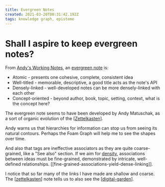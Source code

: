 ```yaml
---
title: Evergreen Notes
created: 2021-03-20T08:31:42.192Z
tags: knowledge graph, episteme
---
```


# Shall I aspire to keep evergreen notes?

From [Andy's Working Notes](https://notes.andymatuschak.org/), an [evergreen note](https://notes.andymatuschak.org/z4SDCZQeRo4xFEQ8H4qrSqd68ucpgE6LU155C) is:

- Atomic - presents one cohesive, complete, consistent idea
- Well-titled - memorable, descriptive, a good title acts as the note's API
- Densely-linked - well-developed notes can be more densely-linked with each other
- Concept-oriented - beyond author, book, topic, setting, context, what is the concept here?

The evergreen note seems to have been developed by Andy Matuschak, as a sort of organic evolution of the [[Zettelkasten]].

Andy warns us that hierarchies for information can stop us from seeing its natural contours. Perhaps the Foam Graph will help me to see the shapes over time.

And also that tags are ineffective associators as they are quite coarse-grained, like a "See also" section. If we aim for [density](https://notes.andymatuschak.org/z2HUE4ABbQjUNjrNemvkTCsLa1LPDRuwh1tXC), associations between ideas must be fine-grained, demonstrated by intricate, well-defined relationships. [[fine-grained-associations-yield-dense-linking]].

I notice that so far many of the links I have made are shallow and coarse. The [[zettelkasten]] note tells us to also see the [[digital-garden]].

[//begin]: # "Autogenerated link references for markdown compatibility"
[zettelkasten]: zettelkasten "Zettelkasten"
[digital-garden]: digital-garden "Digital Garden"
[//end]: # "Autogenerated link references"